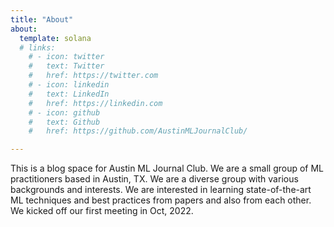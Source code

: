 ```yaml
---
title: "About"
about:
  template: solana
  # links:
    # - icon: twitter
    #   text: Twitter
    #   href: https://twitter.com
    # - icon: linkedin
    #   text: LinkedIn
    #   href: https://linkedin.com
    # - icon: github
    #   text: Github
    #   href: https://github.com/AustinMLJournalClub/

---
```


This is a blog space for Austin ML Journal Club. We are a small group of ML practitioners based in Austin, TX. We are a diverse group with various backgrounds and interests. We are interested in learning state-of-the-art ML techniques and best practices from papers and also from each other. We kicked off our first meeting in Oct, 2022.
